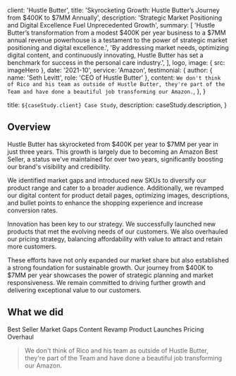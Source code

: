 
  client: 'Hustle Butter',
  title:
    'Skyrocketing Growth: Hustle Butter’s Journey from $400K to $7MM Annually',
  description:
    'Strategic Market Positioning and Digital Excellence Fuel Unprecedented Growth',
  summary: [
    'Hustle Butter’s transformation from a modest $400K per year business to a $7MM annual revenue powerhouse is a testament to the power of strategic market positioning and digital excellence.',
    'By addressing market needs, optimizing digital content, and continuously innovating, Hustle Butter has set a benchmark for success in the personal care industry.',
  ],
  logo,
  image: { src: imageHero },
  date: '2021-10',
  service: 'Amazon',
  testimonial: {
    author: { name: 'Seth Levitt', role: 'CEO of Hustle Butter' },
    content: `We don't think of Rico and his team as outside of Hustle Butter, they're part of the Team and have done a beautiful job transforming our Amazon.`,
  },
}

  title: `${caseStudy.client} Case Study`,
  description: caseStudy.description,
}

## Overview

Hustle Butter has skyrocketed from $400K per year to $7MM per year in just three years. This growth is largely due to becoming an Amazon Best Seller, a status we've maintained for over two years, significantly boosting our brand's visibility and credibility.

We identified market gaps and introduced new SKUs to diversify our product range and cater to a broader audience. Additionally, we revamped our digital content for product detail pages, optimizing images, descriptions, and bullet points to enhance the shopping experience and increase conversion rates.

Innovation has been key to our strategy. We successfully launched new products that met the evolving needs of our customers. We also overhauled our pricing strategy, balancing affordability with value to attract and retain more customers.

These efforts have not only expanded our market share but also established a strong foundation for sustainable growth. Our journey from $400K to $7MM per year showcases the power of strategic planning and market responsiveness. We remain committed to driving further growth and delivering exceptional value to our customers.

## What we did

<TagList>
  <TagListItem>Best Seller</TagListItem>
  <TagListItem>Market Gaps</TagListItem>
  <TagListItem>Content Revamp</TagListItem>
  <TagListItem>Product Launches</TagListItem>
  <TagListItem>Pricing Overhaul</TagListItem>
</TagList>

<Blockquote
  author={{ name: 'Seth Levitt', role: 'Co-Founder and CEO' }}
  image={{ src: imageSeth }}
>
  We don't think of Rico and his team as outside of Hustle Butter, they're part
  of the Team and have done a beautiful job transforming our Amazon.
</Blockquote>

<StatList>
  <StatListItem value="Two #1" label="Category Ranked Products" />
  <StatListItem value="6" label="Products in top 25 of Category" />
  <StatListItem value="7MM" label="Sales in 2023" />
  <StatListItem value="3.5" label="ROAS since 2021" />
</StatList>
